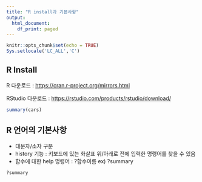 ---
title: "R install과 기본사항"
output:
  html_document:
    df_print: paged
---

```{r setup, include=FALSE}
knitr::opts_chunk$set(echo = TRUE)
Sys.setlocale('LC_ALL','C')
```

## R Install 

R 다운로드 : <https://cran.r-project.org/mirrors.html>

RStudio 다운로드 :  <https://rstudio.com/products/rstudio/download/>

```{r cars}
summary(cars)
```

## R 언어의 기본사항 

- 대문자/소자 구분
- history 기능 : 키보드에 있는 화살표 위/아래로 전에 입력한 명령어를 찾을 수 있음
- 함수에 대한 help 명령어 : ?함수이름 ex) ?summary

```{r }
?summary
```
 